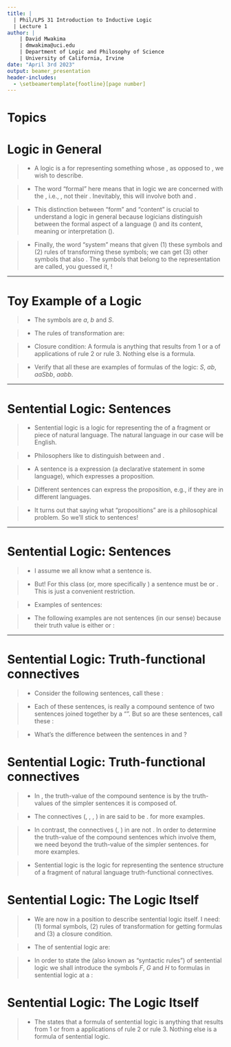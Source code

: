 ```yaml
---
title: | 
  | Phil/LPS 31 Introduction to Inductive Logic
  | Lecture 1
author: |
    | David Mwakima
    | dmwakima@uci.edu
    | Department of Logic and Philosophy of Science
    | University of California, Irvine
date: "April 3rd 2023"
output: beamer_presentation
header-includes:
  - \setbeamertemplate{footline}[page number]
---
```


# Topics

\begin{itemize}

\item Logic in General

\item Sentences

\item Truth-functional connectives

\item Sentential logic

\end{itemize}

# Logic in General

>- A logic is a \textcolor{red}{formal system} for representing something whose \textcolor{red}{structure}, as opposed to \textcolor{red}{content}, we wish to describe.

>- The word "formal" here means that in logic we are concerned with the \textcolor{red}{form}, i.e., \textcolor{red}{uninterpreted symbols or formulas}, not their \textcolor{red}{material content}. Inevitably, this will involve both \textcolor{red}{abstraction} and \textcolor{red}{idealization}.

>- This distinction between "form" and "content" is crucial to understand a logic in general because logicians distinguish between the formal aspect of a language (\textcolor{red}{syntax}) and its content, meaning or interpretation (\textcolor{red}{semantics}). 

>- Finally, the word "system" means that given (1) these symbols and (2) rules of transforming these symbols; we can get (3) other symbols that also \textcolor{red}{belong to the representation}. The symbols that belong to the representation are called, you guessed it, \textcolor{red}{formulas}!

***

# Toy Example of a Logic\footnote{This example is from Gerstein, "Introduction to Mathematical Structures and Proofs" p. 3}

>- The symbols are $a$, $b$ and $S$.

>- The rules of transformation are: \begin{enumerate} \item S is a formula. 
\item The result of replacing $S$ with $aSb$ is a formula.
\item The result of deleting $S$ and closing up any resulting space is a formula.
\end{enumerate}

>- Closure condition: A formula is anything that results from 1 or a \textcolor{red}{finite number} of applications of rule 2 or rule 3. Nothing else is a formula.

>- Verify that all these are examples of formulas of the logic: $S$, $ab$, $aaSbb$, $aabb$. 

***

# Sentential Logic: Sentences

>- Sentential logic is a logic for representing the \textcolor{red}{sentence structure} of a fragment or piece of natural language. The natural language in our case will be English.

>- Philosophers like to distinguish between \textcolor{red}{sentences} and \textcolor{red}{propositions}. 

>- A sentence is a \textcolor{red}{linguistic} expression (a declarative statement in some language), which expresses a proposition. 

>- Different sentences can express the \textcolor{red}{same} proposition, e.g., if they are in different languages.
\begin{itemize} \item Theluji ni nyeupe. (Swahili) \item Schnee ist weiß. (German) \item Snow is white. (English) \end{itemize}

>- It turns out that saying what "propositions" are is a \textcolor{red}{hard} philosophical problem. So we'll stick to sentences!

***

# Sentential Logic: Sentences

>- I assume we all know what a sentence is.

>- But! For this class (or, more specifically \textcolor{red}{classical logic}) a sentence must be \textcolor{red}{unambiguously true} or \textcolor{red}{false}. This is just a convenient restriction.

>- Examples of sentences: \begin{enumerate}  \item The number two is an even prime number.
\item Kamala Harris was not a California Senator.
\item Michelle Yeoh won an Oscar Award.
\end{enumerate}

>- The following examples are not sentences (in our sense) because their truth value is either \textcolor{red}{context dependent} or \textcolor{red}{vague}: 
\begin{enumerate}  
\item He did it yesterday.
\item This is black.
\item There will be a sea battle tomorrow.
\item Having 1001 strands of hair does not make you bald. How about 1000, 999, \dots?
\end{enumerate}

***

# Sentential Logic: Truth-functional connectives

>- Consider the following sentences, call these \textcolor{red}{Case 1}: \begin{enumerate}
\item The number two is an even number \textcolor{red}{and} the number two is prime.
\item Kamala Harris was \textcolor{red}{not} California Senator.
\item Either Michelle Yeoh won an Oscar Award for Best Actress \textcolor{red}{or} Ana de Armas won an Oscar Award for Best Actress.
\item \textcolor{red}{If} today is Tuesday, \textcolor{red}{then} tomorrow is Wednesday.
\end{enumerate}

>- Each of these sentences, is really a compound sentence of two \text{simpler} sentences joined together by a "\textcolor{red}{connective}". But so are these sentences, call these \textcolor{red}{Case 2}: \begin{enumerate} \item David is teaching \textcolor{red}{until} his students are having fun. (True)
\item Ukraine is fighting Russia \textcolor{red}{until} Russia occupies Crimea. (False)
\item The students are having fun \textcolor{red}{because} the students like to study logic. (True)
\item  The students like to study logic \textcolor{red}{because} the discussions are early in the morning. (False)
\end{enumerate}

>- What's the difference between the sentences in \textcolor{red}{Case 1} and \textcolor{red}{Case 2}?

# Sentential Logic: Truth-functional connectives

>- In \textcolor{red}{Case 1}, the truth-value of the compound sentence is \textcolor{red}{uniquely and fully determined} by the truth-values of the simpler sentences it is composed of.

>- The connectives (\textcolor{red}{and}, \textcolor{red}{not}, \textcolor{red}{or}, \textcolor{red}{if..., then...}) in \textcolor{red}{Case 1} are said to be \textcolor{red}{truth-functional}. \textcolor{red}{See Homework 1} for more examples.

>- In contrast, the connectives (\textcolor{red}{until}, \textcolor{red}{because}) in \textcolor{red}{Case 2} are not \textcolor{red}{truth-functional}. In order to determine the truth-value of the compound sentences which involve them, we need \textcolor{red}{extra information} beyond the truth-value of the simpler sentences. \textcolor{red}{See Homework 1} for more examples.

>- Sentential logic is the logic for representing the sentence structure of a fragment of natural language \textcolor{red}{using} truth-functional connectives.

# Sentential Logic: The Logic Itself

>- We are now in a position to describe sentential logic itself. I need: (1) formal symbols, (2) rules of transformation for getting formulas and (3) a closure condition.

>- The \textcolor{red}{formal symbols} of sentential logic are:
\begin{enumerate} \item \textcolor{red}{$p$}, \textcolor{red}{$q$}, \textcolor{red}{$r$}, \textcolor{red}{$s$} and \textcolor{red}{$t$} as symbols for sentences. If we need more than 5 symbols (rarely!), then add the following countably many symbols \textcolor{red}{$p_{1}$}, \textcolor{red}{$p_{2}$}, \textcolor{red}{$p_{3}$}, \dots.
\item \textcolor{red}{$\vee$} for "or", \textcolor{red}{$\lnot$} for "not" since the other symbols for "and" and "if..., then..." can be defined from these. (More of this later)
\item \textcolor{red}{$($} for left bracket and \textcolor{red}{$)$} for right bracket.
\end{enumerate}

>- In order to state the \textcolor{red}{transformation rules} (also known as "syntactic rules") of sentential logic we shall introduce the symbols $F$, $G$ and $H$ to \textcolor{red}{talk about} formulas in sentential logic at a \textcolor{red}{meta-level}:
\begin{enumerate}
\item Any sentence \textcolor{red}{$p$} is a formula.
\item If \textcolor{red}{$F$} is a formula, then \textcolor{red}{$\lnot F$} is formula.
\item If \textcolor{red}{$F$} is a formula and \textcolor{red}{$G$} is a formula, then \textcolor{red}{$(F \vee G)$} is a formula.
\end{enumerate}

# Sentential Logic: The Logic Itself

>- The \textcolor{red}{closure condition} states that a formula of sentential logic is anything that results from 1 or from a \textcolor{red}{finite number} applications of rule 2 or rule 3. Nothing else is a formula of sentential logic.
